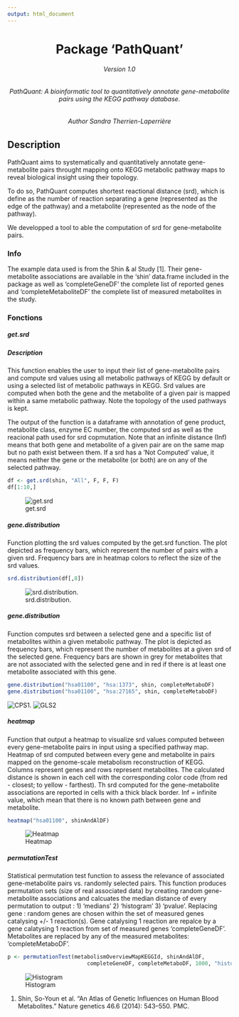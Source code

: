 ```yaml
---
output: html_document
---
```



<center> <h1>Package 'PathQuant'</h1>  </center>

<center> <h6> Version 1.0 </h6>  </center>
<center> <h6> PathQuant: A bioinformatic tool to quantitatively annotate gene-metabolite pairs using the KEGG pathway database.</h6>  </center>
<center> <h6> Author Sandra Therrien-Laperrière </h6>  </center>


## **Description**  

PathQuant aims to systematically and quantitatively annotate gene-metabolite pairs throught mapping onto KEGG metabolic pathway maps to reveal biological insight using their topology.

To do so, PathQuant computes shortest reactional distance (srd), which is
define as the number of reaction separating a gene (represented as the edge of the pathway) and a metabolite (represented as the node of the pathway).

We developped a tool to able the computation of srd for gene-metabolite pairs.
     
### **Info** 

The example data used is from the Shin & al Study [1]. 
Their gene-metabolite associations are available in the 'shin' data.frame included in the package as well as 'completeGeneDF' the complete list of reported genes  and 'completeMetaboliteDF' the complete list of measured metabolites in the study.


### **Fonctions**

##### **get.srd** 

##### **Description**

This function enables the user to input their list of gene-metabolite pairs and compute srd values using all metabolic pathways of KEGG by default or using a selected list of metabolic pathways in KEGG. Srd values are computed when both the gene and the metabolite of a given pair is mapped within a same metabolic pathway. Note the topology of the used pathways is kept.

The output of the function is a dataframe with annotation of gene product, metabolite class, enzyme EC number, the computed srd as well as the reacional path used for srd copmutation. Note that an infinite distance (Inf) means that both gene and metabolite of a given pair are on the same map but no path exist between them.
If a srd has a 'Not Computed' value, it means neither the gene or the metabolite (or both) are on any of the selected pathway.


```r
df <- get.srd(shin, "All", F, F, F)
df[1:10,]

```
![get.srd](https://github.com/sandraTL/PathQuant/blob/master/vignettes/getDistanceAsso.png)


##### **gene.distribution**

Function plotting the srd values computed by the get.srd function. The plot depicted as frequency bars, which represent the number of pairs with a given srd. Frequency bars are in heatmap colors to reflect the size of the srd values.

```r
srd.distribution(df[,8])
```
![srd.distribution.](https://github.com/sandraTL/PathQuant/blob/master/vignettes/srd.distribution.png)


##### **gene.distribution**

Function computes srd between a selected gene and a specific list of metabolites within a given metabolic pathway. The plot is depicted as frequency bars, which represent the number of metabolites at a given srd of the selected gene. Frequency bars are shown in grey for metabolites that are not associated with the selected gene and in red if there is at least one metabolite associated with this gene.

```r
gene.distribution("hsa01100", "hsa:1373", shin, completeMetaboDF)
gene.distribution("hsa01100", "hsa:27165", shin, completeMetaboDF)
```
![CPS1.](https://github.com/sandraTL/PathQuant/blob/master/vignettes/CPS1.png)
![GLS2](https://github.com/sandraTL/PathQuant/blob/master/vignettes/GLS2.png)

##### **heatmap**

Function that output a heatmap to visualize srd values computed between every gene-metabolite pairs in input using a specified pathway map.
Heatmap of srd computed between every gene and metabolite in pairs mapped on the genome-scale metabolism reconstruction of KEGG. Columns represent genes and rows represent metabolites. The calculated distance is shown in each cell with the corresponding color code (from red - closest; to yellow - farthest). 
Th srd computed for the gene-metabolite associations are reported in cells with a thick black border. 
Inf = infinite value, which mean that there is no known path between gene 
and metabolite.

```r
heatmap("hsa01100", shinAndAlDF)
```
![Heatmap](https://github.com/sandraTL/PathQuant/blob/master/vignettes/heatmapAsso1.png)

##### **permutationTest**
Statistical permutation test function to assess the relevance of associated
gene-metabolite pairs vs. randomly selected pairs.
This function produces permutation sets (size of real associated data) by creating random gene-metabolite associations and calcuates the median distance of every permutation to output : 1) 'medians' 2) 'histogram' 3) 'pvalue'. 
Replacing gene : random genes are chosen within the set of measured genes catalysing +/- 1 reaction(s). Gene catalysing 1 reaction are repalce by a gene 
calatysing 1 reaction from set of measured genes 'completeGeneDF'.
Metabolites are replaced by any of the measured metabolites: 'completeMetaboDF'.
 

```r
p <- permutationTest(metabolismOverviewMapKEGGId, shinAndAlDF,
                         completeGeneDF, completeMetaboDF, 1000, "histogram")
```

![Histogram](https://github.com/sandraTL/PathQuant/blob/master/vignettes/permutations1000.png)



1. Shin, So-Youn et al. “An Atlas of Genetic Influences on Human Blood 
Metabolites.” Nature genetics 46.6 (2014): 543–550. PMC.








